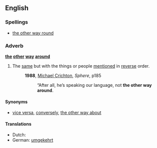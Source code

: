 ==English==

===Spellings===
{{rfc-header|Spellings}}
* [[the other way round]]

===Adverb===
'''[[the]] [[other]] [[way]] [[around]]'''

# The [[same]] but with the things or people [[mention]]ed in [[reverse]] order.
#: '''1988''', [[w:Michael Crichton|Michael Crichton]], ''Sphere'', p185
#:: “After all, he’s speaking our language, not '''the other way around'''.

====Synonyms====
* [[vice versa]], [[converse]]ly, [[the other way about]]

====Translations====
{{trans-top|same but with things reversed}}
* Dutch: {{t|nl|omgekeerd}}
*German: [[umgekehrt]]
{{trans-mid}}
{{trans-bottom}}